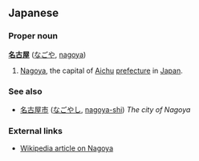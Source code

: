 == Japanese ==
=== Proper noun ===
'''[[名]][[古]][[屋]]''' ([[なごや]], [[nagoya]])

# [[Nagoya]], the capital of [[Aichu]] [[prefecture]] in [[Japan]].

=== See also ===
*[[名古屋市]] ([[なごやし]], [[nagoyashi|nagoya-shi]]) ''The city of Nagoya''

=== External links ===
*[[w:Nagoya, Aichi|Wikipedia article on Nagoya]]